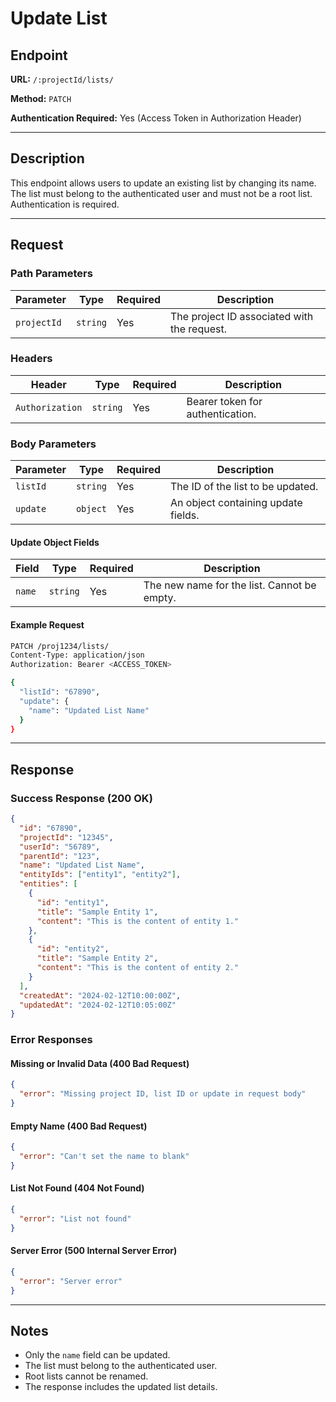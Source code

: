 # Update List

## Endpoint

**URL:** `/:projectId/lists/`

**Method:** `PATCH`

**Authentication Required:** Yes (Access Token in Authorization Header)

---

## Description

This endpoint allows users to update an existing list by changing its name. The list must belong to the authenticated user and must not be a root list. Authentication is required.

---

## Request

### Path Parameters

| Parameter   | Type     | Required | Description                                 |
| ----------- | -------- | -------- | ------------------------------------------- |
| `projectId` | `string` | Yes      | The project ID associated with the request. |

### Headers

| Header          | Type     | Required | Description                      |
| --------------- | -------- | -------- | -------------------------------- |
| `Authorization` | `string` | Yes      | Bearer token for authentication. |

### Body Parameters

| Parameter | Type     | Required | Description                         |
| --------- | -------- | -------- | ----------------------------------- |
| `listId`  | `string` | Yes      | The ID of the list to be updated.   |
| `update`  | `object` | Yes      | An object containing update fields. |

#### Update Object Fields

| Field  | Type     | Required | Description                                 |
| ------ | -------- | -------- | ------------------------------------------- |
| `name` | `string` | Yes      | The new name for the list. Cannot be empty. |

#### Example Request

```sh
PATCH /proj1234/lists/
Content-Type: application/json
Authorization: Bearer <ACCESS_TOKEN>

{
  "listId": "67890",
  "update": {
    "name": "Updated List Name"
  }
}
```

---

## Response

### Success Response (200 OK)

```json
{
  "id": "67890",
  "projectId": "12345",
  "userId": "56789",
  "parentId": "123",
  "name": "Updated List Name",
  "entityIds": ["entity1", "entity2"],
  "entities": [
    {
      "id": "entity1",
      "title": "Sample Entity 1",
      "content": "This is the content of entity 1."
    },
    {
      "id": "entity2",
      "title": "Sample Entity 2",
      "content": "This is the content of entity 2."
    }
  ],
  "createdAt": "2024-02-12T10:00:00Z",
  "updatedAt": "2024-02-12T10:05:00Z"
}
```

### Error Responses

#### Missing or Invalid Data (400 Bad Request)

```json
{
  "error": "Missing project ID, list ID or update in request body"
}
```

#### Empty Name (400 Bad Request)

```json
{
  "error": "Can't set the name to blank"
}
```

#### List Not Found (404 Not Found)

```json
{
  "error": "List not found"
}
```

#### Server Error (500 Internal Server Error)

```json
{
  "error": "Server error"
}
```

---

## Notes

- Only the `name` field can be updated.
- The list must belong to the authenticated user.
- Root lists cannot be renamed.
- The response includes the updated list details.
